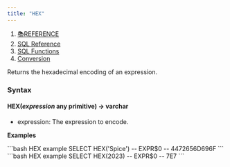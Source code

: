 ```yaml
---
title: "HEX"
---
```


1. [📚REFERENCE](/reference)
2. [SQL Reference](/reference/sql-reference)
3. [SQL Functions](/reference/sql-reference/all-functions)
4. [Conversion](/reference/sql-reference/all-functions/conversion)

Returns the hexadecimal encoding of an expression.

### Syntax

#### HEX(*expression* any primitive) → varchar

* expression: The expression to encode.

**Examples**

<CodeGroup>
  ```bash HEX example
  SELECT HEX('Spice')
  -- EXPR$0
  -- 4472656D696F
  ```
</CodeGroup>

<CodeGroup>
  ```bash HEX example
  SELECT HEX(2023)
  -- EXPR$0
  -- 7E7
  ```
</CodeGroup>
